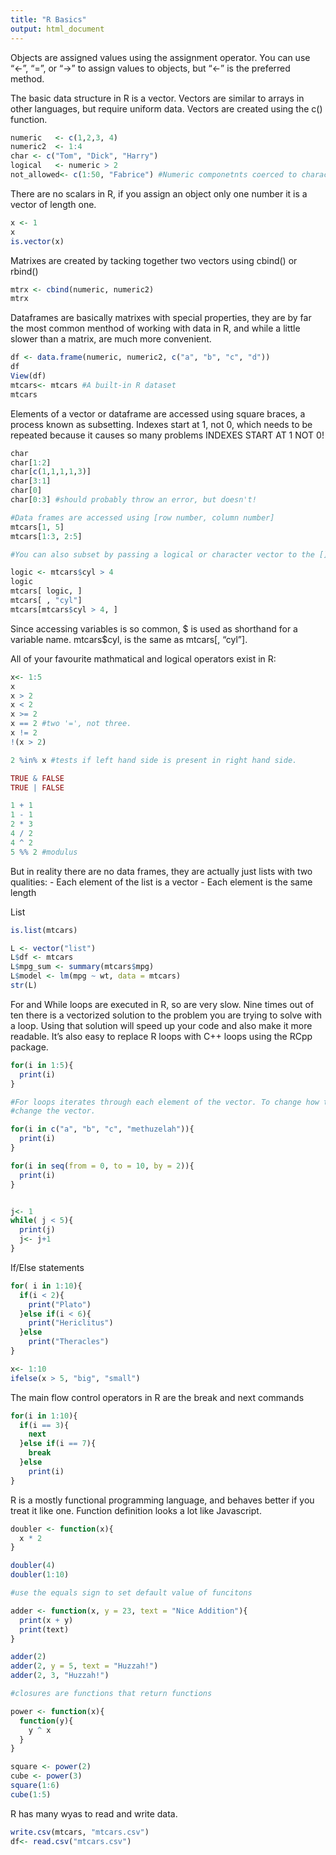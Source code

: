 ```yaml
---
title: "R Basics"
output: html_document
---
```


Objects are assigned values using the assignment operator. You can use "<-", "=", or "->" to assign values to objects, but "<-" is the preferred method. 

The basic data structure in R is a vector. Vectors are similar to arrays in other languages, but require uniform data. Vectors are created using the c() function.  

```r

numeric   <- c(1,2,3, 4)
numeric2  <- 1:4
char <- c("Tom", "Dick", "Harry")
logical   <- numeric > 2
not_allowed<- c(1:50, "Fabrice") #Numeric componetnts coerced to character. 

```

There are no scalars in R, if you assign an object only one number it is a vector of length one. 
```r
x <- 1
x
is.vector(x)

```

Matrixes are created by tacking together two vectors using cbind() or rbind()
```r
mtrx <- cbind(numeric, numeric2)
mtrx

```

Dataframes are basically matrixes with special properties, they are by far the most common menthod of working with data in R, and while a little slower than a matrix, are much more convenient.
```r

df <- data.frame(numeric, numeric2, c("a", "b", "c", "d"))
df
View(df)
mtcars<- mtcars #A built-in R dataset
mtcars
```

Elements of a vector or dataframe are accessed using square braces, a process known as subsetting. Indexes start at 1, not 0, which needs to be repeated because it causes so many problems INDEXES START AT 1 NOT 0!

```r
char
char[1:2]
char[c(1,1,1,1,3)]
char[3:1]
char[0]
char[0:3] #should probably throw an error, but doesn't!

#Data frames are accessed using [row number, column number]
mtcars[1, 5]
mtcars[1:3, 2:5]

#You can also subset by passing a logical or character vector to the [] operator. 

logic <- mtcars$cyl > 4
logic
mtcars[ logic, ]
mtcars[ , "cyl"]
mtcars[mtcars$cyl > 4, ]


```

Since accessing variables is so common, $ is used as shorthand for a variable name. mtcars$cyl, is the same as mtcars[, "cyl"].

All of your favourite mathmatical and logical operators exist in R:

```r
x<- 1:5
x
x > 2
x < 2
x >= 2
x == 2 #two '=', not three. 
x != 2
!(x > 2)

2 %in% x #tests if left hand side is present in right hand side. 

TRUE & FALSE
TRUE | FALSE

1 + 1
1 - 1
2 * 3
4 / 2
4 ^ 2
5 %% 2 #modulus

```

But in reality there are no data frames, they are actually just lists with two qualities: 
- Each element of the list is a vector
- Each element is the same length

List

```r

is.list(mtcars)

L <- vector("list")
L$df <- mtcars
L$mpg_sum <- summary(mtcars$mpg)
L$model <- lm(mpg ~ wt, data = mtcars)
str(L)
```



For and While loops are executed in R, so are very slow. Nine times out of ten there is a vectorized solution to the problem you are trying to solve with a loop. Using that solution will speed up your code and also make it more readable. It's also easy to replace R loops with C++ loops using the RCpp package. 

```r

for(i in 1:5){
  print(i)
}

#For loops iterates through each element of the vector. To change how the loop iterates,
#change the vector. 

for(i in c("a", "b", "c", "methuzelah")){
  print(i)
}

for(i in seq(from = 0, to = 10, by = 2)){
  print(i)
}


j<- 1
while( j < 5){
  print(j)
  j<- j+1
}

```

If/Else statements 

```r

for( i in 1:10){
  if(i < 2){
    print("Plato")
  }else if(i < 6){
    print("Hericlitus")
  }else
    print("Theracles")
}

x<- 1:10
ifelse(x > 5, "big", "small")

```

The main flow control operators in R are the break and next commands

```r

for(i in 1:10){
  if(i == 3){
    next
  }else if(i == 7){
    break
  }else
    print(i)
}
```

R is a mostly functional programming language, and behaves better if you treat it like one. Function definition looks a lot like Javascript. 

```r

doubler <- function(x){
  x * 2
}

doubler(4)
doubler(1:10)

#use the equals sign to set default value of funcitons

adder <- function(x, y = 23, text = "Nice Addition"){
  print(x + y)
  print(text)
}

adder(2)
adder(2, y = 5, text = "Huzzah!")
adder(2, 3, "Huzzah!")

#closures are functions that return functions

power <- function(x){
  function(y){
    y ^ x
  }
}

square <- power(2)
cube <- power(3)
square(1:6)
cube(1:5)
```


R has many wyas to read and write data. 

```r

write.csv(mtcars, "mtcars.csv")
df<- read.csv("mtcars.csv")

```








